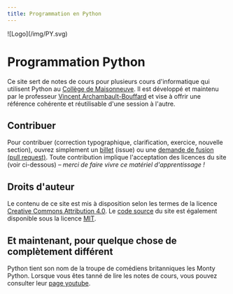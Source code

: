```yaml
---
title: Programmation en Python
---
```


<div style={{"text-align": "center"}}>
  ![Logo](/img/PY.svg)
</div>

# Programmation Python

Ce site sert de notes de cours pour plusieurs cours d'informatique qui
utilisent Python au [Collège de Maisonneuve](https://www.cmaisonneuve.qc.ca/).
Il est développé et maintenu par le professeur [Vincent
Archambault-Bouffard](https://github.com/archambaultv-prof) et vise à offrir
une référence cohérente et réutilisable d'une session à l'autre.


## Contribuer

Pour contribuer (correction typographique, clarification, exercice, nouvelle section), ouvrez
simplement un [billet](https://github.com/archambaultv-prof/programmation-python/issues/new)
(issue) ou une [demande de fusion (pull request)](https://github.com/archambaultv-prof/programmation-python/pulls).
Toute contribution implique l'acceptation des licences du site (voir
ci-dessous) – *merci de faire vivre ce matériel d'apprentissage !*

## Droits d'auteur

Le contenu de ce site est mis à disposition selon les termes de la licence
[Creative Commons Attribution 4.0](https://creativecommons.org/licenses/by/4.0/deed.fr).
Le [code source](https://github.com/archambaultv-prof/programmation-python) du site est
également disponible sous la licence [MIT](https://opensource.org/licenses/MIT).

## Et maintenant, pour quelque chose de complètement différent

Python tient son nom de la troupe de comédiens britanniques les Monty
Python. Lorsque vous êtes tanné de lire les notes de cours, vous pouvez
consulter leur [page youtube](https://www.youtube.com/@MontyPython).